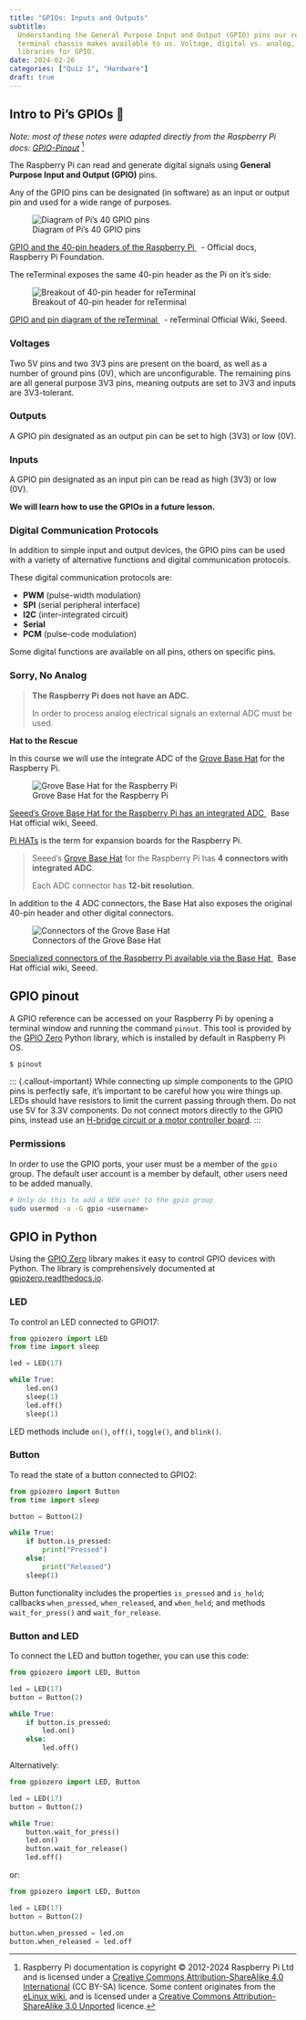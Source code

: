 ```yaml
---
title: "GPIOs: Inputs and Outputs"
subtitle:
  Understanding the General Purpose Input and Output (GPIO) pins our reSeed
  terminal chassis makes available to us. Voltage, digital vs. analog, python
  libraries for GPIO.
date: 2024-02-26
categories: ["Quiz 1", "Hardware"]
draft: true
---
```


## Intro to Pi's GPIOs 🥧

_Note: most of these notes were adapted directly from the Raspberry Pi docs:
[GPIO-Pinout](https://www.raspberrypi.com/documentation/computers/os.html#gpio-pinout)_
[^cite]

[^cite]:
    Raspberry Pi documentation is copyright © 2012-2024 Raspberry Pi Ltd and is
    licensed under a
    [Creative Commons Attribution-ShareAlike 4.0 International](https://creativecommons.org/licenses/by-sa/4.0/)
    (CC BY-SA) licence. Some content originates from the
    [eLinux wiki](http://elinux.org/), and is licensed under a
    [Creative Commons Attribution-ShareAlike 3.0 Unported](http://creativecommons.org/licenses/by-sa/3.0/)
    licence.

The Raspberry Pi can read and generate digital signals using **General Purpose
Input and Output (GPIO)** pins.

Any of the GPIO pins can be designated (in software) as an input or output pin
and used for a wide range of purposes.

![Diagram of Pi's 40 GPIO pins](../assets/7-gpio-pi-40-pin-reference.png)

<p class=img-info>
	<a href="https://www.raspberrypi.com/documentation/computers/os.html#gpio-and-the-40-pin-header"> GPIO and the 40-pin headers of the Raspberry Pi </a>&nbsp; - Official docs, Raspberry Pi Foundation.
</p>

The reTerminal exposes the same 40-pin header as the Pi on it's side:

![Breakout of 40-pin header for reTerminal](../assets/7-gpio-reterminal-40-pin-header.png)

<p class=img-info>
	<a href="https://wiki.seeedstudio.com/reTerminal/#pinout-diagram"> GPIO and pin diagram of the reTerminal </a>&nbsp; - reTerminal Official Wiki, Seeed.
</p>

### Voltages

Two 5V pins and two 3V3 pins are present on the board, as well as a number of
ground pins (0V), which are unconfigurable. The remaining pins are all general
purpose 3V3 pins, meaning outputs are set to 3V3 and inputs are 3V3-tolerant.

### Outputs

A GPIO pin designated as an output pin can be set to high (3V3) or low (0V).

### Inputs

A GPIO pin designated as an input pin can be read as high (3V3) or low (0V).

**We will learn how to use the GPIOs in a future lesson.**

### Digital Communication Protocols

In addition to simple input and output devices, the GPIO pins can be used with a
variety of alternative functions and digital communication protocols.

These digital communication protocols are:

- **PWM** (pulse-width modulation)
- **SPI** (serial peripheral interface)
- **I2C** (inter-integrated circuit)
- **Serial**
- **PCM** (pulse-code modulation)

Some digital functions are available on all pins, others on specific pins.

### Sorry, No Analog

> **The Raspberry Pi does not have an ADC.**
>
> In order to process analog electrical signals an external ADC must be used.

**Hat to the Rescue**

In this course we will use the integrate ADC of the
[Grove Base Hat](https://wiki.seeedstudio.com/Grove_Base_Hat_for_Raspberry_Pi/)
for the Raspberry Pi.

![Grove Base Hat for the Raspberry Pi](https://files.seeedstudio.com/wiki/Grove_Base_Hat_for_Raspberry_Pi/img/main.jpg)

 <p class=img-info>
	<a href="https://wiki.seeedstudio.com/Grove_Base_Hat_for_Raspberry_Pi/"> Seeed's Grove Base Hat for the Raspberry Pi has an integrated ADC </a>&nbsp; Base Hat official wiki, Seeed.
</p>

[Pi HATs](https://www.tomshardware.com/best-picks/best-raspberry-pi-hats) is the
term for expansion boards for the Raspberry Pi.

> Seeed's
> [Grove Base Hat](https://wiki.seeedstudio.com/Grove_Base_Hat_for_Raspberry_Pi/)
> for the Raspberry Pi has **4 connectors with integrated ADC**.
>
> Each ADC connector has **12-bit resolution**.

In addition to the 4 ADC connectors, the Base Hat also exposes the original
40-pin header and other digital connectors.

![Connectors of the Grove Base Hat](https://files.seeedstudio.com/wiki/Grove_Base_Hat_for_Raspberry_Pi/img/pin-out/overview.jpg)

<p class=img-info>
	<a href="https://wiki.seeedstudio.com/Grove_Base_Hat_for_Raspberry_Pi/"> Specialized connectors of the Raspberry Pi available via the Base Hat </a>&nbsp; Base Hat official wiki, Seeed.
</p>

## GPIO pinout

A GPIO reference can be accessed on your Raspberry Pi by opening a terminal
window and running the command `pinout`. This tool is provided by the
[GPIO Zero](https://gpiozero.readthedocs.io/) Python library, which is installed
by default in Raspberry Pi OS.

```bash
$ pinout
```

::: {.callout-important} While connecting up simple components to the GPIO pins
is perfectly safe, it's important to be careful how you wire things up. LEDs
should have resistors to limit the current passing through them. Do not use 5V
for 3.3V components. Do not connect motors directly to the GPIO pins, instead
use an
[H-bridge circuit or a motor controller board](https://projects.raspberrypi.org/en/projects/physical-computing/14).
:::

### Permissions

In order to use the GPIO ports, your user must be a member of the `gpio` group.
The default user account is a member by default, other users need to be added
manually.

```bash
# Only do this to add a NEW user to the gpio group
sudo usermod -a -G gpio <username>
```

## GPIO in Python

Using the [GPIO Zero](https://gpiozero.readthedocs.io/) library makes it easy to
control GPIO devices with Python. The library is comprehensively documented at
[gpiozero.readthedocs.io](https://gpiozero.readthedocs.io/).

### LED

To control an LED connected to GPIO17:

```python
from gpiozero import LED
from time import sleep

led = LED(17)

while True:
    led.on()
    sleep(1)
    led.off()
    sleep(1)
```

LED methods include `on()`, `off()`, `toggle()`, and `blink()`.

### Button

To read the state of a button connected to GPIO2:

```python
from gpiozero import Button
from time import sleep

button = Button(2)

while True:
    if button.is_pressed:
        print("Pressed")
    else:
        print("Released")
    sleep(1)
```

Button functionality includes the properties `is_pressed` and `is_held`;
callbacks `when_pressed`, `when_released`, and `when_held`; and methods
`wait_for_press()` and `wait_for_release`.

### Button and LED

To connect the LED and button together, you can use this code:

```python
from gpiozero import LED, Button

led = LED(17)
button = Button(2)

while True:
    if button.is_pressed:
        led.on()
    else:
        led.off()
```

Alternatively:

```python
from gpiozero import LED, Button

led = LED(17)
button = Button(2)

while True:
    button.wait_for_press()
    led.on()
    button.wait_for_release()
    led.off()
```

or:

```python
from gpiozero import LED, Button

led = LED(17)
button = Button(2)

button.when_pressed = led.on
button.when_released = led.off
```
